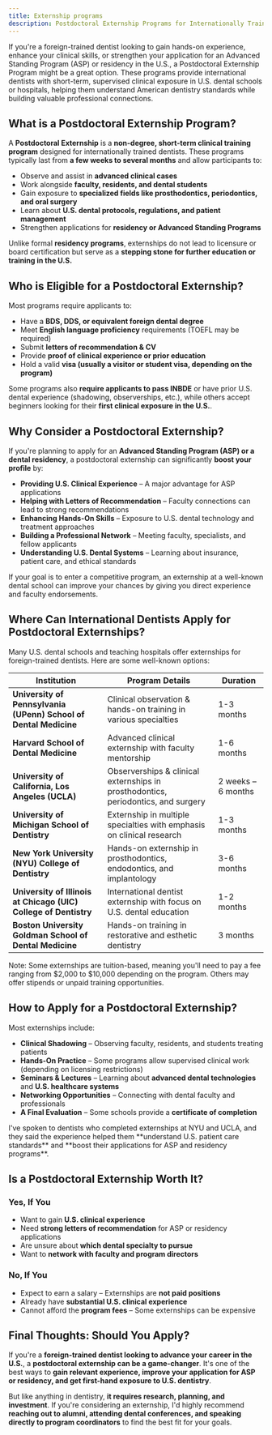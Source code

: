 ```yaml
---
title: Externship programs
description: Postdoctoral Externship Programs for Internationally Trained Dentists
---
```


If you're a foreign-trained dentist looking to gain hands-on experience, enhance
your clinical skills, or strengthen your application for an Advanced Standing
Program (ASP) or residency in the U.S., a Postdoctoral Externship Program might
be a great option. These programs provide international dentists with
short-term, supervised clinical exposure in U.S. dental schools or hospitals,
helping them understand American dentistry standards while building valuable
professional connections.

## What is a Postdoctoral Externship Program?

A **Postdoctoral Externship** is a **non-degree, short-term clinical training
program** designed for internationally trained dentists. These programs
typically last from **a few weeks to several months** and allow participants to:

- Observe and assist in **advanced clinical cases**
- Work alongside **faculty, residents, and dental students**
- Gain exposure to **specialized fields like prosthodontics, periodontics, and oral surgery**
- Learn about **U.S. dental protocols, regulations, and patient management**
- Strengthen applications for **residency or Advanced Standing Programs**

Unlike formal **residency programs**, externships do not lead to licensure or
board certification but serve as a **stepping stone for further education or
training in the U.S.**

## Who is Eligible for a Postdoctoral Externship?

Most programs require applicants to:

- Have a **BDS, DDS, or equivalent foreign dental degree**
- Meet **English language proficiency** requirements (TOEFL may be required)
- Submit **letters of recommendation & CV**
- Provide **proof of clinical experience or prior education**
- Hold a valid **visa (usually a visitor or student visa, depending on the program)**

Some programs also **require applicants to pass INBDE** or have prior U.S.
dental experience (shadowing, observerships, etc.), while others accept
beginners looking for their **first clinical exposure in the U.S.**.

## Why Consider a Postdoctoral Externship?

If you're planning to apply for an **Advanced Standing Program (ASP) or a dental
residency**, a postdoctoral externship can significantly **boost your profile**
by:

- **Providing U.S. Clinical Experience** – A major advantage for ASP applications
- **Helping with Letters of Recommendation** – Faculty connections can lead to strong recommendations
- **Enhancing Hands-On Skills** – Exposure to U.S. dental technology and treatment approaches
- **Building a Professional Network** – Meeting faculty, specialists, and fellow applicants
- **Understanding U.S. Dental Systems** – Learning about insurance, patient care, and ethical standards

<Aside>
  If your goal is to enter a competitive program, an externship at a well-known dental school can
  improve your chances by giving you direct experience and faculty endorsements.
</Aside>

## Where Can International Dentists Apply for Postdoctoral Externships?

Many U.S. dental schools and teaching hospitals offer externships for
foreign-trained dentists. Here are some well-known options:

| **Institution**                                                  | **Program Details**                                                               | **Duration**       |
| ---------------------------------------------------------------- | --------------------------------------------------------------------------------- | ------------------ |
| **University of Pennsylvania (UPenn) School of Dental Medicine** | Clinical observation & hands-on training in various specialties                   | 1-3 months         |
| **Harvard School of Dental Medicine**                            | Advanced clinical externship with faculty mentorship                              | 1-6 months         |
| **University of California, Los Angeles (UCLA)**                 | Observerships & clinical externships in prosthodontics, periodontics, and surgery | 2 weeks – 6 months |
| **University of Michigan School of Dentistry**                   | Externship in multiple specialties with emphasis on clinical research             | 1-3 months         |
| **New York University (NYU) College of Dentistry**               | Hands-on externship in prosthodontics, endodontics, and implantology              | 3-6 months         |
| **University of Illinois at Chicago (UIC) College of Dentistry** | International dentist externship with focus on U.S. dental education              | 1-2 months         |
| **Boston University Goldman School of Dental Medicine**          | Hands-on training in restorative and esthetic dentistry                           | 3 months           |

<Aside>
  Note: Some externships are tuition-based, meaning you'll need to pay a fee ranging from $2,000 to
  $10,000 depending on the program. Others may offer stipends or unpaid training opportunities.
</Aside>

## How to Apply for a Postdoctoral Externship?

Most externships include:

- **Clinical Shadowing** – Observing faculty, residents, and students treating patients
- **Hands-On Practice** – Some programs allow supervised clinical work (depending on licensing restrictions)
- **Seminars & Lectures** – Learning about **advanced dental technologies** and **U.S. healthcare systems**
- **Networking Opportunities** – Connecting with dental faculty and professionals
- **A Final Evaluation** – Some schools provide a **certificate of completion**

<Aside>
  I've spoken to dentists who completed externships at NYU and UCLA, and they said the experience
  helped them **understand U.S. patient care standards** and **boost their applications for ASP and
  residency programs**.
</Aside>

## Is a Postdoctoral Externship Worth It?

### Yes, If You

- Want to gain **U.S. clinical experience**
- Need **strong letters of recommendation** for ASP or residency applications
- Are unsure about **which dental specialty to pursue**
- Want to **network with faculty and program directors**

### No, If You

- Expect to earn a salary – Externships are **not paid positions**
- Already have **substantial U.S. clinical experience**
- Cannot afford the **program fees** – Some externships can be expensive

## Final Thoughts: Should You Apply?

If you're a **foreign-trained dentist looking to advance your career in the
U.S.**, a **postdoctoral externship can be a game-changer**. It's one of the
best ways to **gain relevant experience, improve your application for ASP or
residency, and get first-hand exposure to U.S. dentistry**.

But like anything in dentistry, **it requires research, planning, and
investment**. If you're considering an externship, I'd highly recommend
**reaching out to alumni, attending dental conferences, and speaking directly to
program coordinators** to find the best fit for your goals.
